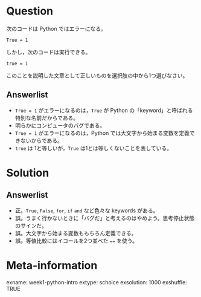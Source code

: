 Question
========

次のコードは Python ではエラーになる。

```
True = 1
```

しかし，次のコードは実行できる。

```
true = 1
```

このことを説明した文章として正しいものを選択肢の中から1つ選びなさい。


Answerlist
----------

* `True = 1` がエラーになるのは，`True` が Python の「keyword」と呼ばれる特別な名前だからである。
* 明らかにコンピュータのバグである。
* `True = 1` がエラーになるのは，Python では大文字から始まる変数を定義できないからである。
* `true` は 1と等しいが，`True` は1とは等しくないことを表している。


Solution
========

Answerlist
----------
* 正。`True`, `False`, `for`, `if` `and` など色々な keywords がある。
* 誤。うまく行かないときに「バグだ」と考えるのはやめよう。思考停止状態のサインだ。
* 誤。大文字から始まる変数ももちろん定義できる。
* 誤。等値比較にはイコールを2つ並べた `==` を使う。


Meta-information
================

exname: week1-python-intro
extype: schoice
exsolution: 1000
exshuffle: TRUE
